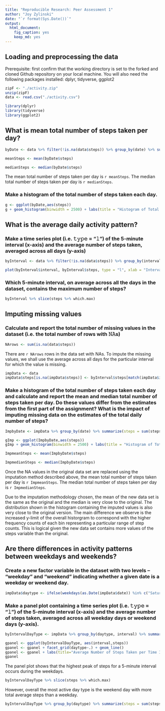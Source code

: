 ```yaml
---
title: "Reproducible Research: Peer Assessment 1"
author: "Joy Zylinski"
date: "`r format(Sys.Date())`"
output: 
  html_document:
    fig_caption: yes
    keep_md: yes
---
```



## Loading and preprocessing the data
Prerequisite: first confirm that the working directory is set to the forked and cloned Github repository on your local machine. You will also need the following packages installed: dplyr, tidyverse, ggplot2

```r
zipF <- "./activity.zip"
unzip(zipF)
data <- read.csv("./activity.csv")
```

```r
library(dplyr)
library(tidyverse)
library(ggplot2)
```


## What is mean total number of steps taken per day?

```r
byDate <- data %>% filter(!is.na(data$steps)) %>% group_by(date) %>% summarize(steps = sum(steps))
```

```r
meanSteps <- mean(byDate$steps)
```

```r
medianSteps <- median(byDate$steps)
```

The mean total number of steps taken per day is `r meanSteps`. The median total number of steps taken per day is `r medianSteps`.

### Make a histogram of the total number of steps taken each day.

```r
g <- ggplot(byDate,aes(steps))
g + geom_histogram(binwidth = 2500) + labs(title = "Histogram of Total Steps per Day", y = "Count of Days", x = "Steps Taken")
```

## What is the average daily activity pattern?

### Make a time series plot (i.e. 𝚝𝚢𝚙𝚎 = "𝚕") of the 5-minute interval (x-axis) and the average number of steps taken, averaged across all days (y-axis)

```r
byInterval <- data %>% filter(!is.na(data$steps)) %>% group_by(interval) %>% summarize(steps = mean(steps))
```

```r
plot(byInterval$interval, byInterval$steps, type = "l", xlab = "Interval", ylab = "Average Steps Taken", main = "Average Number of Steps Taken per Time Interval - All Days")
```

### Which 5-minute interval, on average across all the days in the dataset, contains the maximum number of steps?

```r
byInterval %>% slice(steps %>% which.max)
```

## Imputing missing values
### Calculate and report the total number of missing values in the dataset (i.e. the total number of rows with 𝙽𝙰s)

```r
NArows <- sum(is.na(data$steps))
```

There are `r NArows` rows in the data set with NAs. To impute the missing values, we shall use the average across all days for the particular interval for which the value is missing.

```r
impData <- data
impData$steps[is.na(impData$steps)] <- byInterval$steps[match(impData$interval,byInterval$interval)][which(is.na(impData$steps))]
```

### Make a histogram of the total number of steps taken each day and calculate and report the mean and median total number of steps taken per day. Do these values differ from the estimates from the first part of the assignment? What is the impact of imputing missing data on the estimates of the total daily number of steps?

```r
ImpbyDate <- impData %>% group_by(date) %>% summarize(steps = sum(steps))
```

```r
gImp <- ggplot(ImpbyDate,aes(steps))
gImp + geom_histogram(binwidth = 2500) + labs(title = "Histogram of Total Steps per Day with Imputed Data", y = "Count of Days", x = "Steps Taken")
```

```r
ImpmeanSteps <- mean(ImpbyDate$steps)
```

```r
ImpmedianSteps <- median(ImpbyDate$steps)
```

Once the NA values in the original data set are replaced using the imputation method described above, the mean total number of steps taken per day is `r ImpmeanSteps`. The median total number of steps taken per day is `r ImpmedianSteps`.

Due to the imputation methodology chosen, the mean of the new data set is the same as the original and the median is very close to the original. The distribution shown in the histogram containing the imputed values is also very close to the original version. The main difference we observe is the increased y-limit of the overall historgram to correspond with the higher frequency counts of each bin representing a particular range of step counts. This is logical given the new data set contains more values of the steps variable than the original.

## Are there differences in activity patterns between weekdays and weekends?

### Create a new factor variable in the dataset with two levels – “weekday” and “weekend” indicating whether a given date is a weekday or weekend day.

```r
impData$daytype <- ifelse(weekdays(as.Date(impData$date)) %in% c("Saturday","Sunday"), "weekend", "weekday")
```

### Make a panel plot containing a time series plot (i.e. 𝚝𝚢𝚙𝚎 = "𝚕") of the 5-minute interval (x-axis) and the average number of steps taken, averaged across all weekday days or weekend days (y-axis).

```r
byIntervalDayType <- impData %>% group_by(daytype, interval) %>% summarize(steps = mean(steps))
```

```r
gpanel <- ggplot(byIntervalDayType, aes(interval,steps))
gpanel <- gpanel + facet_grid(daytype~.) + geom_line()
gpanel <- gpanel + labs(title="Average Number of Steps Taken per Time Interval By Day Type", x="Interval", y="Steps")
gpanel
```

The panel plot shows that the highest peak of steps for a 5-minute interval occurs during the weekdays.

```r
byIntervalDayType %>% slice(steps %>% which.max)
```

However, overall the most active day type is the weekend day with more total average steps than a weekday.

```r
byIntervalDayType %>% group_by(daytype) %>% summarize(steps = sum(steps))
```
